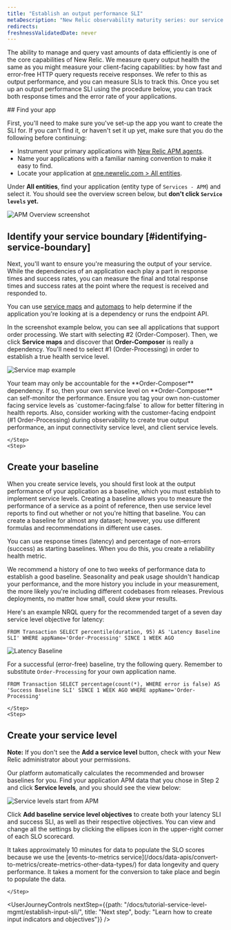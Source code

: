 ```yaml
---
title: "Establish an output performance SLI"
metaDescription: "New Relic observability maturity series: our service level management guide shows you how to easily measure and communicate the overall health, performance, and quality of your digital products and services to all stakeholders."
redirects:
freshnessValidatedDate: never
---
```






The ability to manage and query vast amounts of data efficiently is one of the core capabilities of New Relic. We measure query output health the same as you might measure your client-facing capabilities: by how fast and error-free HTTP query requests receive responses. We refer to this as output performance, and you can measure SLIs to track this. Once you set up an output performance SLI using the procedure below, you can track both response times and the error rate of your applications.

<Steps>
    <Step>
## Find your app

First, you'll need to make sure you've set-up the app you want to create the SLI for. If you can't find it, or haven't set it up yet, make sure that you do the following before continuing:
* Instrument your primary applications with [New Relic APM agents](/docs/apm/new-relic-apm/getting-started/introduction-apm).
* Name your applications with a familiar naming convention to make it easy to find.
* Locate your application at [one.newrelic.com > All entities](https://one.newrelic.com/nr1-core).

Under **All entities**, find your application (entity type of `Services - APM`) and select it. You should see the overview screen below, but **don't click `Service levels` yet.**

<img
  alt="APM Overview screenshot"
  src={apmOverviewScreen}
/>        
    </Step>
    <Step>
## Identify your service boundary [#identifying-service-boundary]

Next, you'll want to ensure you're measuring the output of your service. While the dependencies of an application each play a part in response times and success rates, you can measure the final and total response times and success rates at the point where the request is received and responded to.

You can use [service maps](/docs/new-relic-one/ui-data/service-maps/how-use-service-maps/) and [automaps](/docs/new-relic-one/ui-data/automaps) to help determine if the application you're looking at is a dependency or runs the endpoint API.

In the screenshot example below, you can see all applications that support order processing. We start with selecting #2 (Order-Composer). Then, we click **Service maps** and discover that **Order-Composer** is really a dependency. You'll need to select #1 (Order-Processing) in order to establish a true health service level.

<img
  alt="Service map example"
  src={apmServiceBoundary}
/>        

<Callout variant="tip">
Your team may only be accountable for the **Order-Composer** dependency. If so, then your own service level on **Order-Composer** can self-monitor the performance. Ensure you tag your own non-customer facing service levels as `customer-facing:false` to allow for better filtering in health reports. Also, consider working with the customer-facing endpoint (#1 Order-Processing) during observability to create true output performance, an input connectivity service level, and client service levels.
</Callout>

    </Step>
    <Step>
## Create your baseline

When you create service levels, you should first look at the output performance of your application as a baseline, which you must establish to implement service levels. Creating a baseline allows you to measure the performance of a service as a point of reference, then use service level reports to find out whether or not you're hitting that baseline. You can create a baseline for almost any dataset; however, you use different formulas and recommendations in different use cases.

You can use response times (latency) and percentage of non-errors (success) as starting baselines. When you do this, you create a reliability health metric. 

We recommend a history of one to two weeks of performance data to establish a good baseline. Seasonality and peak usage shouldn't handicap your performance, and the more history you include in your measurement, the more likely you're including different codebases from releases. Previous deployments, no matter how small, could skew your results.

Here's an example NRQL query for the recommended target of a seven day service level objective for latency:

```
FROM Transaction SELECT percentile(duration, 95) AS 'Latency Baseline SLI' WHERE appName='Order-Processing' SINCE 1 WEEK AGO
```

<img
  alt="Latency Baseline"
  src={apmLatencyBaseline}
/>

For a successful (error-free) baseline, try the following query. Remember to substitute `Order-Processing` for your own application name.

```
FROM Transaction SELECT percentage(count(*), WHERE error is false) AS 'Success Baseline SLI' SINCE 1 WEEK AGO WHERE appName='Order-Processing'
```        
    </Step>
    <Step>
## Create your service level

**Note:** If you don't see the **Add a service level** button, check with your New Relic administrator about your permissions.

Our platform automatically calculates the recommended <InlinePopover type="apm" /> and browser baselines for you. Find your application APM data that you chose in Step 2 and click **Service levels**, and you should see the view below:

<img
  alt="Service levels start from APM"
  src={apmSLStartFromApm}
/>

Click **Add baseline service level objectives** to create both your latency SLI and success SLI, as well as their respective objectives. You can view and change all the settings by clicking the ellipses icon in the upper-right corner of each SLO scorecard.

<Callout variant="tip">
It takes approximately 10 minutes for data to populate the SLO scores because we use the [events-to-metrics service](/docs/data-apis/convert-to-metrics/create-metrics-other-data-types/) for data longevity and query performance. It takes a moment for the conversion to take place and begin to populate the data.
</Callout>
        
    </Step>
</Steps>

<UserJourneyControls
    nextStep={{path: "/docs/tutorial-service-level-mgmt/establish-input-sli/", title: "Next step", body: "Learn how to create input indicators and objectives"}}
/>